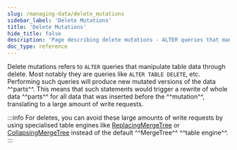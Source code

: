 ```yaml
---
slug: /managing-data/delete_mutations
sidebar_label: 'Delete Mutations'
title: 'Delete Mutations'
hide_title: false
description: 'Page describing delete mutations - ALTER queries that manipulate table data through deletes'
doc_type: reference
---
```


Delete mutations refers to `ALTER` queries that manipulate table data through delete. Most notably they are queries like `ALTER TABLE DELETE`, etc. Performing such queries will produce new mutated versions of the data ^^parts^^. This means that such statements would trigger a rewrite of whole data ^^parts^^ for all data that was inserted before the ^^mutation^^, translating to a large amount of write requests.

:::info
For deletes, you can avoid these large amounts of write requests by using specialised table engines like [ReplacingMergeTree](/guides/replacing-merge-tree) or [CollapsingMergeTree](/engines/table-engines/mergetree-family/collapsingmergetree) instead of the default ^^MergeTree^^ ^^table engine^^.
:::


<DeleteMutations/>
